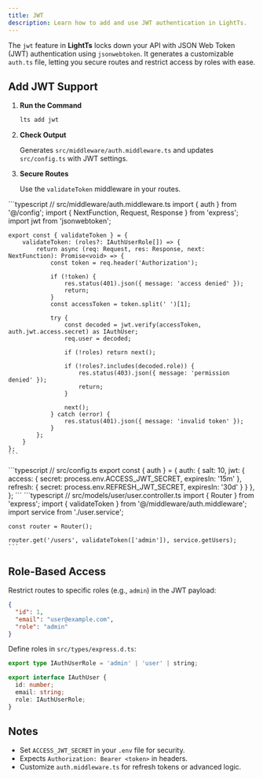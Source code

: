 ```yaml
---
title: JWT
description: Learn how to add and use JWT authentication in LightTs.
---
```



The `jwt` feature in **LightTs** locks down your API with JSON Web Token (JWT) authentication using `jsonwebtoken`. It generates a customizable `auth.ts` file, letting you secure routes and restrict access by roles with ease.

## Add JWT Support

<Steps>

1. **Run the Command**

   ```bash
   lts add jwt
   ```

2. **Check Output**

   Generates `src/middleware/auth.middleware.ts` and updates `src/config.ts` with JWT settings.

3. **Secure Routes**

    Use the `validateToken` middleware in your routes.

</Steps>

<Tabs>
  <TabItem label="Middleware">
    ```typescript
    // src/middleware/auth.middleware.ts
    import { auth } from '@/config';
    import { NextFunction, Request, Response } from 'express';
    import jwt from 'jsonwebtoken';

    export const { validateToken } = {
        validateToken: (roles?: IAuthUserRole[]) => {
            return async (req: Request, res: Response, next: NextFunction): Promise<void> => {
                const token = req.header('Authorization');

                if (!token) {
                    res.status(401).json({ message: 'access denied' });
                    return;
                }
                const accessToken = token.split(' ')[1];

                try {
                    const decoded = jwt.verify(accessToken, auth.jwt.access.secret) as IAuthUser;
                    req.user = decoded;

                    if (!roles) return next();

                    if (!roles?.includes(decoded.role)) {
                        res.status(403).json({ message: 'permission denied' });
                        return;
                    }

                    next();
                } catch (error) {
                    res.status(401).json({ message: 'invalid token' });
                }
            };
        }
    };
    ```
  </TabItem>
  <TabItem label="Config">
    ```typescript
    // src/config.ts
    export const { auth } = {
      auth: {
            salt: 10,
            jwt: {
                access: {
                    secret: process.env.ACCESS_JWT_SECRET,
                    expiresIn: '15m'
                },
                refresh: {
                    secret: process.env.REFRESH_JWT_SECRET,
                    expiresIn: '30d'
                }
            }
        },
    };
    ```
  </TabItem>
  <TabItem label="Controller">
    ```typescript
    // src/models/user/user.controller.ts
    import { Router } from 'express';
    import { validateToken } from '@/middleware/auth.middleware';
    import service from './user.service';

    const router = Router();

    router.get('/users', validateToken(['admin']), service.getUsers);
    ```
  </TabItem>
</Tabs>

## Role-Based Access

Restrict routes to specific roles (e.g., `admin`) in the JWT payload:

```json
{
  "id": 1,
  "email": "user@example.com",
  "role": "admin"
}
```

Define roles in `src/types/express.d.ts`:

```typescript
export type IAuthUserRole = 'admin' | 'user' | string;

export interface IAuthUser {
  id: number;
  email: string;
  role: IAuthUserRole;
}
```

## Notes

- Set `ACCESS_JWT_SECRET` in your `.env` file for security.
- Expects `Authorization: Bearer <token>` in headers.
- Customize `auth.middleware.ts` for refresh tokens or advanced logic.

<LinkCard title="See JWT in Action" href="../../examples/" description="Try a JWT-protected route example." />